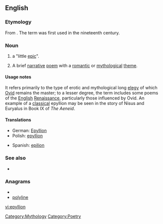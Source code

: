 ==English==

===Etymology===
From {{etyl|grc|en}} {{term|ἐπύλλιον|lang=grc|tr=epullion}}. The term was first used in the nineteenth century.

===Noun===
{{en-noun|epyllia}}

# {{literary}} a "little [[epic]]".
# {{literary}} A brief [[narrative]] [[poem]] with a [[romantic]] or [[mythological]] [[theme]].

====Usage notes====
It refers primarily to the type of erotic and mythological long [[elegy]] of which [[Ovid]] remains the master; to a lesser degree, the term includes some poems of the [[English]] [[Renaissance]], particularly those influenced by Ovid. An example of a [[classical]] epyllion may be seen in the story of Nisus and Euryalus in Book IX of ''The Aeneid''.

====Translations====
{{trans-top|little epic poem}}
* German: [[Epyllion#German|Epyllion]]
* Polish: [[epyllion#Polish|epyllion]]
{{trans-mid}}
* Spanish: [[epilion#Spanish|epilion]]
{{trans-bottom}}

===See also===
* {{pedia|Epic poetry}}
===Anagrams===
* {{alphagram|eillnopy}}
* [[polyline#English|polyline]]

[[Category:Mythology]]
[[Category:Poetry]]

[[vi:epyllion]]